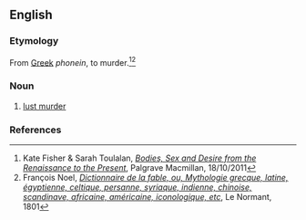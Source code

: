 ==English==

===Etymology===
From [[Greek]] ''phonein'', to murder.<ref>Kate Fisher & Sarah Toulalan, ''[https://books.google.fr/books?id=EeEFTpdFyJMC&pg=PA215&dq=PhoneIn+to+murder&hl=fr&sa=X&ved=0ahUKEwjdofSo3ZDZAhVSC-wKHQsHAawQ6AEIKTAA#v=onepage&q=PhoneIn%20to%20murder&f=false Bodies, Sex and Desire from the Renaissance to the Present]'', Palgrave Macmillan, 18/10/2011</ref><ref>François Noel, ''[https://books.google.fr/books?id=-DGt98bvGrcC&pg=PA292&lpg=PA292&dq=tuer+en+grec+phonein&source=bl&ots=omouJsSJ-_&sig=p-kj_UFCG9bV9gwOkv8o48eYKYs&hl=fr&sa=X&ved=0ahUKEwjCn-q43JDZAhWKyKQKHb7UCBAQ6AEILzAB#v=onepage&q=tuer%20en%20grec%20phonein&f=false Dictionnaire de la fable, ou, Mythologie grecque, latine, égyptienne, celtique, persanne, syriaque, indienne, chinoise, scandinave, africaine, américaine, iconologique, etc]'', Le Normant, 1801</ref>

===Noun===
{{en-noun|-}}

# [[lust murder]]

===References===